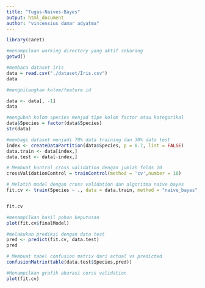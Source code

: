 ```yaml
---
title: "Tugas-Naives-Bayes"
output: html_document
author: "vincensius damar adyatma"
---
```


```r
library(caret)
```

```r
#menampilkan working directory yang aktif sekarang
getwd()
```
```r
#membaca dataset iris
data = read.csv("./dataset/Iris.csv")
data
```

```r
#menghilangkan kolom/feature id

data <- data[, -1]
data
```

```r
#mengubah kolom species menjad tipe kolom factor atau kategorikal
data$Species = factor(data$Species)
str(data)
```
```r
#membagi dataset menjadi 70% data training dan 30% data test
index <- createDataPartition(data$Species, p = 0.7, list = FALSE)
data.train <- data[index,]
data.test <- data[-index,]
```

```r
# Membuat kontrol cross validation dengan jumlah folds 10
crossValidationControl = trainControl(method = 'cv',number = 10)
```

```r
# Melatih model dengan cross validation dan algoritma naive bayes
fit.cv <- train(Species ~ ., data = data.train, method = "naive_bayes", trControl = crossValidationControl)


fit.cv
```
```r
#menampilkan hasil pohon keputusan
plot(fit.cv$finalModel)
```
```r
#melakukan prediksi dengan data test
pred <- predict(fit.cv, data.test)
pred
```
```r
# Membuat tabel confusion matrix dari actual vs predicted
confusionMatrix(table(data.test$Species,pred))
```
```r
#Menampilkan grafik akurasi corss validation
plot(fit.cv)
```

